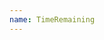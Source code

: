 ```yaml
---
name: TimeRemaining
---
```


<Playground>
  <TimeRemaining
    currentTime="2019-01-02T20:15:00.000-04:00"
    endDate="2019-01-03T20:15:00.000-04:00"
    highlight="purple100"
  />
</Playground>

<Playground title="Out of time">
  <TimeRemaining
    currentTime="2019-01-02T20:15:00.000-04:00"
    endDate="2019-01-03T20:15:00.000-04:00"
    highlight="purple100"
  />
</Playground>
